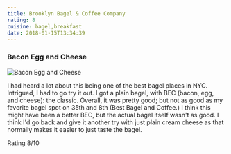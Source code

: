 ```yaml
---
title: Brooklyn Bagel & Coffee Company
rating: 8
cuisine: bagel,breakfast
date: 2018-01-15T13:34:39
---
```


### Bacon Egg and Cheese
![Bacon Egg and Cheese](/blog/brooklyn-bagel-company.jpg)

I had heard a lot about this being one of the best bagel places in NYC. Intrigued, I had to go try it out. I got a plain bagel, with BEC (bacon, egg, and cheese): the classic. Overall, it was pretty good; but not as good as my favorite bagel spot on 35th and 8th (Best Bagel and Coffee.) I think this might have been a better BEC, but the actual bagel itself wasn't as good. I think I'd go back and give it another try with just plain cream cheese as that normally makes it easier to just taste the bagel.

Rating 8/10